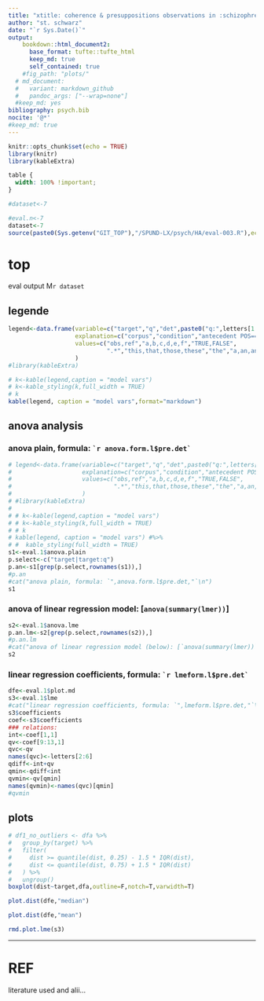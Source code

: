 ```yaml
---
title: "xtitle: coherence & presuppositions observations in :schizophrenia: threads"
author: "st. schwarz"
date: "`r Sys.Date()`"
output: 
    bookdown::html_document2:
      base_format: tufte::tufte_html
      keep_md: true
      self_contained: true
    #fig_path: "plots/"
  # md_document:
  #   variant: markdown_github
  #   pandoc_args: ["--wrap=none"]
  #keep_md: yes
bibliography: psych.bib
nocite: '@*'
#keep_md: true
---
```


```r
knitr::opts_chunk$set(echo = TRUE)
library(knitr)
library(kableExtra)
```

```css
table {
  width: 100% !important;
}
```

```r
#dataset<-7
```

```r
#eval.n<-7
dataset<-7
source(paste0(Sys.getenv("GIT_TOP"),"/SPUND-LX/psych/HA/eval-003.R"),echo = F)
```

# top
eval output M`r dataset`

## legende
```r
legend<-data.frame(variable=c("target","q","det",paste0("q:",letters[1:6])),
                   explanation=c("corpus","condition","antecedent POS==DET",rep("query condition",6)),
                   values=c("obs,ref","a,b,c,d,e,f","TRUE,FALSE",
                            ".*","this,that,those,these","the","a,an,any,some","my","his,her,their,your")
                   )
#library(kableExtra)

# k<-kable(legend,caption = "model vars")
# k<-kable_styling(k,full_width = TRUE)
# k
kable(legend, caption = "model vars",format="markdown")
```

## anova analysis
### anova plain, formula: ``` `r anova.form.l$pre.det` ```
```r
# legend<-data.frame(variable=c("target","q","det",paste0("q:",letters[1:6])),
#                    explanation=c("corpus","condition","antecedent POS==DET",rep("query condition",6)),
#                    values=c("obs,ref","a,b,c,d,e,f","TRUE,FALSE",
#                             ".*","this,that,those,these","the","a,an,any,some","my","his,her,their,your")
#                    )
# #library(kableExtra)
# 
# # k<-kable(legend,caption = "model vars")
# # k<-kable_styling(k,full_width = TRUE)
# # k
# kable(legend, caption = "model vars") #%>%
# #  kable_styling(full_width = TRUE)
s1<-eval.1$anova.plain
p.select<-c("target|target:q")
p.an<-s1[grep(p.select,rownames(s1)),]
#p.an
#cat("anova plain, formula: `",anova.form.l$pre.det,"`\n")
s1
```

### anova of linear regression model: [`anova(summary(lmer))`]

```r



s2<-eval.1$anova.lme
p.an.lm<-s2[grep(p.select,rownames(s2)),]
#p.an.lm
#cat("anova of linear regression model (below): [`anova(summary(lmer))`]\n")
s2
```

### linear regression coefficients, formula: ``` `r lmeform.l$pre.det` ```
```r
dfe<-eval.1$plot.md
s3<-eval.1$lme
#cat("linear regression coefficients, formula: `",lmeform.l$pre.det,"`\n")
s3$coefficients
coef<-s3$coefficients
### relations:
int<-coef[1,1]
qv<-coef[9:13,1]
qvc<-qv
names(qvc)<-letters[2:6]
qdiff<-int+qv
qmin<-qdiff<int
qvmin<-qv[qmin]
names(qvmin)<-names(qvc)[qmin]
#qvmin
```
## plots
```r
# df1_no_outliers <- dfa %>%
#   group_by(target) %>%
#   filter(
#     dist >= quantile(dist, 0.25) - 1.5 * IQR(dist),
#     dist <= quantile(dist, 0.75) + 1.5 * IQR(dist)
#   ) %>%
#   ungroup()
boxplot(dist~target,dfa,outline=F,notch=T,varwidth=T)

```

```r
plot.dist(dfe,"median")
```

```r
plot.dist(dfe,"mean")
```

```r
rmd.plot.lme(s3)
```

-----

# REF
literature used and alii...   


